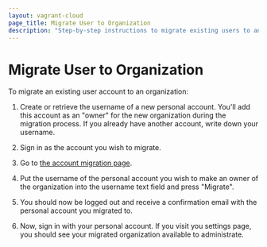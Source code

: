 ```yaml
---
layout: vagrant-cloud
page_title: Migrate User to Organization
description: "Step-by-step instructions to migrate existing users to an organization."
---
```


# Migrate User to Organization

To migrate an existing user account to an organization:

1. Create or retrieve the username of a new personal account. You'll add this
   account as an "owner" for the new organization during the migration process. If
   you already have another account, write down your username.

2. Sign in as the account you wish to migrate.

3. Go to [the account migration page](https://vagrantcloud.com/account/migrate).

4. Put the username of the personal account you wish to make an owner of the
   organization into the username text field and press "Migrate".

5. You should now be logged out and receive a confirmation email with the
   personal account you migrated to.

6. Now, sign in with your personal account. If you visit you settings page, you
   should see your migrated organization available to administrate.
